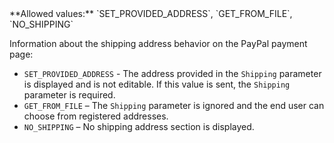 <ParamField body="ShippingPreference" type="string" >     
**Allowed values:** `SET_PROVIDED_ADDRESS`, `GET_FROM_FILE`, `NO_SHIPPING`

Information about the shipping address behavior on the PayPal payment page:  
- `SET_PROVIDED_ADDRESS` - The address provided in the `Shipping` parameter is displayed and is not editable. If this value is sent, the `Shipping` parameter is required.  
- `GET_FROM_FILE` – The `Shipping` parameter is ignored and the end user can choose from registered addresses.  
- `NO_SHIPPING` – No shipping address section is displayed.  
</ParamField>